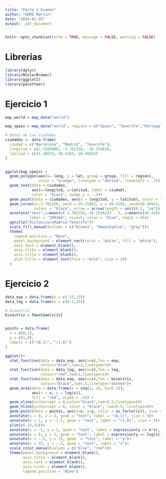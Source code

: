 ---
title: "Parte 2 Examen"
author: "DORE Martin"
date: "2024-01-19"
output:  pdf_document
---

```{r setup, include=FALSE}
knitr::opts_chunk$set(echo = TRUE, message = FALSE, warning = FALSE)
```


# Librerias 

```{r}
library(dplyr)
library(RColorBrewer)
library(ggplot2)
library(paletteer)
```


# Ejercicio 1

```{r}
map_world = map_data("world")
```


```{r}
map_spain = map_data("world", regions = c("Spain", "Tenerife","Portugal", "Canary Islands"))

# Datos de las ciudades
ciudades <- data.frame(
  ciudad = c("Barcelona", "Madrid", "Tenerife"),
  longitud = c(2.1589900, -3.702256, -16.25462),
  latitud = c(41.38879, 40.4165, 28.46824)
)


ggplot(map_spain) +
  geom_polygon(aes(x= long, y = lat, group = group, fill = region),
               color = "orange", linetype = "dotted", linewidth = .75) +
  geom_text(data = ciudades,
            aes(x=longitud, y=latitud, label = ciudad),
            color = "black", nudge_y = -.5)+
  geom_point(data = ciudades, aes(x = longitud, y = latitud), color = "blue", size=1)+
  geom_curve(x=-3.702256, xend =-16.25462, y = 40.4165, yend=28.46824,
             colour = "black", arrow = arrow(length = unit(0.3, "cm")), curvature = 0.5)+
  annotate("text",x=mean(c(-3.702256,-16.25462)) - 5, y=mean(c(40.4165,28.46824)) +2,
           label = "2091km", size=5, color = "blue", angle = 45)+
  ggtitle("Distancia\nMadrid-Tenerife")+
  scale_fill_manual(values = c("brown1", "deepskyblue", "grey"))+
  theme(
    legend.position = "None",
    panel.background = element_rect(color = "white", fill = "white"),
    axis.text = element_blank(),
    axis.ticks = element_blank(),
    axis.title = element_blank(),
    plot.title = element_text(face = "bold", size = 10)
  )
```

# Ejercicio 2

```{r}
data_exp = data.frame(x = c(-15,15))
data_log = data.frame(x = c(0.1,15))

# bisectriz
bisectriz = function(x){x}


points = data.frame(
  x = c(0,1),
  y = c(1,0),
  labels = c("(0,1)", "(1,0)")
)

ggplot()+
  stat_function(data = data_exp, aes(x=x),fun = exp,
                colour="blue",lwd=1,linetype=1)+
  stat_function(data = data_log, aes(x=x),fun = log,
                colour="red",lwd=1,linetype=1)+
  stat_function(data = data_exp, aes(x=x),fun = bisectriz,
                colour="black",lwd=.5,linetype="dashed")+
  geom_area(data = data.frame(x = seq(1, 15, by=0.1)),
            aes(x = x, y = log(x)),
            fill = "red", alpha = .35) +
  geom_vline(xintercept = 0,color="black",lwd=0.5,linetype=6)+
  geom_hline(yintercept = 0, color = "black", lwd=0.5, linetype=6)+
  geom_point(data = points, aes(x=x, y=y, color = as.factor(x)), size = 2)+
  annotate(x = 0, y = 2, geom = "text", label = "(0,1)", size = 5)+
  annotate(x = 1, y = -1.5, geom = "text", label = "(1,0)", size = 5)+
  ylim(c(-15,15))+
  annotate(x = -5, y = 2, geom = "text", label = expression(y == e^x), color = "blue")+
  annotate(x = 8, y = 3, geom = "text", label = expression(y == log(x)), color = "red")+
  annotate(x = -.5, y = 15, geom  = "text", label = "y")+
  annotate(x = 15, y = -.5, geom = "text", label = "x")+
  scale_color_manual(values = c("blue", "red"))+
  theme(panel.background = element_blank(),
        axis.title = element_blank(),
        axis.text = element_blank(),
        axis.ticks = element_blank(),
        legend.position = "None")
```


